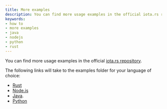 ```yaml
---
title: More examples
description: You can find more usage examples in the official iota.rs repository.
keywords:
- how to
- more examples
- java
- nodejs
- python
- rust
---
```


You can find more usage examples in the official [iota.rs repository](https://github.com/iotaledger/iota.rs/tree/develop/).

The following links will take to the examples folder for your language of choice:

* [Rust](https://github.com/iotaledger/iota.rs/tree/develop/examples)
* [Node.js](https://github.com/iotaledger/iota.rs/tree/develop/bindings/nodejs/examples)
* [Java](https://github.com/iotaledger/iota.rs/tree/develop/bindings/java/iota-client-java/examples).
* [Python](https://github.com/iotaledger/iota.rs/tree/develop/bindings/python/examples)
